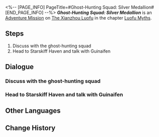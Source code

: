 <%-- [PAGE_INFO]
PageTitle=#Ghost-Hunting Squad: Silver Medallion#
[END_PAGE_INFO] --%>
{{Stub|Dialogue.}}
{{Mission Infobox
|id            = 8015171
|title         = 
|image         = <!--Mission Ghost-Hunting Squad: Silver Medallion.png-->
|type          = Adventure
|event_name    = 
|chapter       = Luofu Myths
|requirements  = 
|summary       = Guinaifen finished the recording of the "Fan Q&A" session at a scenic spot.<br />Has Guinaifen actually been quite gracious to her fans?
|characters    = Trailblazer
|startLocation = [[The Xianzhou Luofu]] - [[Fyxestroll Garden]]
|world         = The Xianzhou Luofu
|area          = Fyxestroll Garden
|prev          = 
|next          = 
|exp           = 
|credits       = 5000
|stellarJade   = 
|other         = {{Card List|Adventure Log*3; Condensed Aether*3; Silver Subscription Commemorative Medallion*1}}
}}
'''''Ghost-Hunting Squad: Silver Medallion''''' is an [[Adventure Mission]] on [[The Xianzhou Luofu]] in the chapter [[Luofu Myths]].

==Steps==
# Discuss with the ghost-hunting squad
# Head to Starskiff Haven and talk with Guinaifen

<!--
==Gameplay Notes==

--><!--
==Trial Character==

-->
==Dialogue==
{{Stub Dialogue}}
===Discuss with the ghost-hunting squad===
{{Mission Description|type=adventure|location=Fyxestroll Garden|Guinaifen seems to have something she wants to discuss with the ghost-hunting squad...<br />Listen to her and find out what new incident has gone down.}}
{{Dialogue Start}}
:{{tx}}
{{Dialogue End}}

===Head to Starskiff Haven and talk with Guinaifen===
{{Mission Description|type=adventure|location=Central Starskiff Haven|update|Guinaifen mentions she wants to record the "Fan Q&A" at somewhere with a good scenary.<br />You can review the fans' questions, then bring the list to find her in Starskiff Haven.}}
{{Dialogue Start}}
:{{tx}}
{{Dialogue End}}

==Other Languages==
{{Other Languages
|en   = Ghost-Hunting Squad: Silver Medallion
|zhs  = 捉鬼小队•银色奖牌
|zht  = 捉鬼小隊•銀色獎牌
|ja   = 怪異退治隊・銀メダル
|ko   = 요괴 퇴치팀•실버 메달
|es   = Brigada cazafantasmas: placa de plata
|fr   = Brigade de chasse aux fantômes&nbsp;: Trophée argent
|ru   = Охотники за привидениями: Серебряная медаль
|th   = หน่วยล่าท้าผี: โล่เงิน
|vi   = Biệt Đội Bắt Ma - Huy Hiệu Bạc
|de   = Geisterjägertrupp: Silberne Plakette
|id   = Tim Pemburu Hantu: Plakat Perak
|pt   = Esquadrão Caça-Fantasmas: Medalhão Prateado
}}

==Change History==
{{Change History|1.5}}
